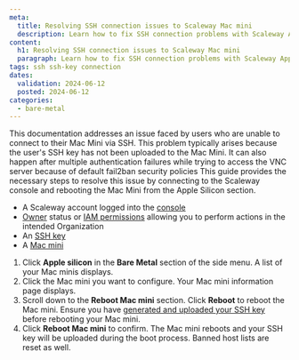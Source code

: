 ```yaml
---
meta:
  title: Resolving SSH connection issues to Scaleway Mac mini
  description: Learn how to fix SSH connection problems with Scaleway Apple silicon Mac mini by uploading your SSH key and rebooting the device.
content:
  h1: Resolving SSH connection issues to Scaleway Mac mini
  paragraph: Learn how to fix SSH connection problems with Scaleway Apple silicon Mac mini by uploading your SSH key and rebooting the device.
tags: ssh ssh-key connection
dates:
  validation: 2024-06-12
  posted: 2024-06-12
categories:
  - bare-metal
---
```


This documentation addresses an issue faced by users who are unable to connect to their Mac Mini via SSH.
This problem typically arises because the user's SSH key has not been uploaded to the Mac Mini.
It can also happen after multiple authentication failures while trying to access the VNC server because of default fail2ban security policies
This guide provides the necessary steps to resolve this issue by connecting to the Scaleway console and rebooting the Mac Mini from the Apple Silicon section.

<Macro id="requirements" />

- A Scaleway account logged into the [console](https://console.scaleway.com)
- [Owner](/identity-and-access-management/iam/concepts/#owner) status or [IAM permissions](/identity-and-access-management/iam/concepts/#permission) allowing you to perform actions in the intended Organization
- An [SSH key](/identity-and-access-management/organizations-and-projects/how-to/create-ssh-key/)
- A [Mac mini](/bare-metal/apple-silicon/how-to/create-mac-mini/)

1. Click **Apple silicon** in the **Bare Metal** section of the side menu. A list of your Mac minis displays.
2. Click the Mac mini you want to configure. Your Mac mini information page displays.
3. Scroll down to the **Reboot Mac mini** section. Click **Reboot** to reboot the Mac mini.
    <Message type="tip">
      Ensure you have [generated and uploaded your SSH key](/identity-and-access-management/organizations-and-projects/how-to/create-ssh-key/) before rebooting your Mac mini.
    </Message>
4. Click **Reboot Mac mini** to confirm. The Mac mini reboots and your SSH key will be uploaded during the boot process. Banned host lists are reset as well.